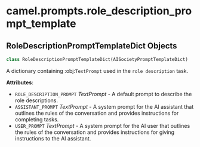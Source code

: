 <a id="camel.prompts.role_description_prompt_template"></a>

# camel.prompts.role\_description\_prompt\_template

<a id="camel.prompts.role_description_prompt_template.RoleDescriptionPromptTemplateDict"></a>

## RoleDescriptionPromptTemplateDict Objects

```python
class RoleDescriptionPromptTemplateDict(AISocietyPromptTemplateDict)
```

A dictionary containing :obj:`TextPrompt` used in the `role description`
task.

**Attributes**:

- `ROLE_DESCRIPTION_PROMPT` _TextPrompt_ - A default prompt to
  describe the role descriptions.
- `ASSISTANT_PROMPT` _TextPrompt_ - A system prompt for the AI assistant
  that outlines the rules of the conversation and provides
  instructions for completing tasks.
- `USER_PROMPT` _TextPrompt_ - A system prompt for the AI user that
  outlines the rules of the conversation and provides instructions
  for giving instructions to the AI assistant.


